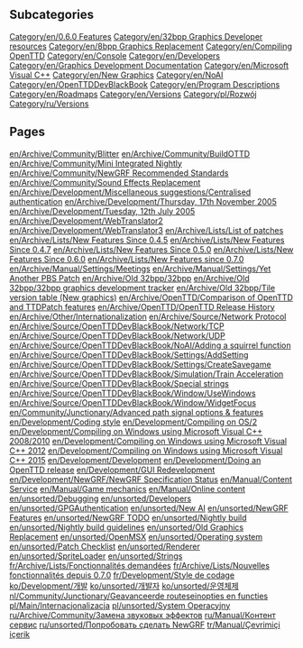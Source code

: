 
== Subcategories ==
[[Category/en/0.6.0 Features]]
[[Category/en/32bpp Graphics Developer resources]]
[[Category/en/8bpp Graphics Replacement]]
[[Category/en/Compiling OpenTTD]]
[[Category/en/Console]]
[[Category/en/Developers]]
[[Category/en/Graphics Development Documentation]]
[[Category/en/Microsoft Visual C++]]
[[Category/en/New Graphics]]
[[Category/en/NoAI]]
[[Category/en/OpenTTDDevBlackBook]]
[[Category/en/Program Descriptions]]
[[Category/en/Roadmaps]]
[[Category/en/Versions]]
[[Category/pl/Rozwój]]
[[Category/ru/Versions]]

== Pages ==
[[en/Archive/Community/Blitter]]
[[en/Archive/Community/BuildOTTD]]
[[en/Archive/Community/Mini Integrated Nightly]]
[[en/Archive/Community/NewGRF Recommended Standards]]
[[en/Archive/Community/Sound Effects Replacement]]
[[en/Archive/Development/Miscellaneous suggestions/Centralised authentication]]
[[en/Archive/Development/Thursday, 17th November 2005]]
[[en/Archive/Development/Tuesday, 12th July 2005]]
[[en/Archive/Development/WebTranslator2]]
[[en/Archive/Development/WebTranslator3]]
[[en/Archive/Lists/List of patches]]
[[en/Archive/Lists/New Features Since 0.4.5]]
[[en/Archive/Lists/New Features Since 0.4.7]]
[[en/Archive/Lists/New Features Since 0.5.0]]
[[en/Archive/Lists/New Features Since 0.6.0]]
[[en/Archive/Lists/New Features since 0.7.0]]
[[en/Archive/Manual/Settings/Meetings]]
[[en/Archive/Manual/Settings/Yet Another PBS Patch]]
[[en/Archive/Old 32bpp/32bpp]]
[[en/Archive/Old 32bpp/32bpp graphics development tracker]]
[[en/Archive/Old 32bpp/Tile version table (New graphics)]]
[[en/Archive/OpenTTD/Comparison of OpenTTD and TTDPatch features]]
[[en/Archive/OpenTTD/OpenTTD Release History]]
[[en/Archive/Other/Internationalization]]
[[en/Archive/Source/Network Protocol]]
[[en/Archive/Source/OpenTTDDevBlackBook/Network/TCP]]
[[en/Archive/Source/OpenTTDDevBlackBook/Network/UDP]]
[[en/Archive/Source/OpenTTDDevBlackBook/NoAI/Adding a squirrel function]]
[[en/Archive/Source/OpenTTDDevBlackBook/Settings/AddSetting]]
[[en/Archive/Source/OpenTTDDevBlackBook/Settings/CreateSavegame]]
[[en/Archive/Source/OpenTTDDevBlackBook/Simulation/Train Acceleration]]
[[en/Archive/Source/OpenTTDDevBlackBook/Special strings]]
[[en/Archive/Source/OpenTTDDevBlackBook/Window/UseWindows]]
[[en/Archive/Source/OpenTTDDevBlackBook/Window/WidgetFocus]]
[[en/Community/Junctionary/Advanced path signal options & features]]
[[en/Development/Coding style]]
[[en/Development/Compiling on OS/2]]
[[en/Development/Compiling on Windows using Microsoft Visual C++ 2008/2010]]
[[en/Development/Compiling on Windows using Microsoft Visual C++ 2012]]
[[en/Development/Compiling on Windows using Microsoft Visual C++ 2015]]
[[en/Development/Development]]
[[en/Development/Doing an OpenTTD release]]
[[en/Development/GUI Redevelopment]]
[[en/Development/NewGRF/NewGRF Specification Status]]
[[en/Manual/Content Service]]
[[en/Manual/Game mechanics]]
[[en/Manual/Online content]]
[[en/unsorted/Debugging]]
[[en/unsorted/Developers]]
[[en/unsorted/GPGAuthentication]]
[[en/unsorted/New AI]]
[[en/unsorted/NewGRF Features]]
[[en/unsorted/NewGRF TODO]]
[[en/unsorted/Nightly build]]
[[en/unsorted/Nightly build guidelines]]
[[en/unsorted/Old Graphics Replacement]]
[[en/unsorted/OpenMSX]]
[[en/unsorted/Operating system]]
[[en/unsorted/Patch Checklist]]
[[en/unsorted/Renderer]]
[[en/unsorted/SpriteLoader]]
[[en/unsorted/Strings]]
[[fr/Archive/Lists/Fonctionnalités demandées]]
[[fr/Archive/Lists/Nouvelles fonctionnalités depuis 0.7.0]]
[[fr/Development/Style de codage]]
[[ko/Development/개발]]
[[ko/unsorted/개발자]]
[[ko/unsorted/운영체제]]
[[nl/Community/Junctionary/Geavanceerde routeseinopties en functies]]
[[pl/Main/Internacjonalizacja]]
[[pl/unsorted/System Operacyjny]]
[[ru/Archive/Community/Замена звуковых эффектов]]
[[ru/Manual/Контент сервис]]
[[ru/unsorted/Попробовать сделать NewGRF]]
[[tr/Manual/Çevrimiçi içerik]]
